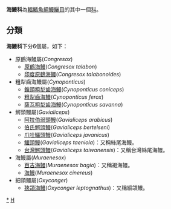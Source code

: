{{Automatic taxobox
| taxon = Muraenesocidae
| image = Muraenesox cinereus.JPG
| image_caption = ''Muraenesox cinereus''
| authority = 
| subdivision_ranks = [[屬|屬]]
| subdivision =
*見內文
}}

'''海鰻科'''為[[輻鰭魚綱|輻鰭魚綱]][[鰻鱺目|鰻鱺目]]的其中一個[[科|科]]。

==分類==
'''海鰻科'''下分6個屬，如下：
*原鶴海鰻屬(''Congresox'')
**[[原鶴海鰻|原鶴海鰻]](''Congresox talabon'')
**[[印度原鶴海鰻|印度原鶴海鰻]](''Congresox talabonoides'')
*粗犁齒海鰻屬(''Cynoponticus'')
**[[錐頭粗犁齒海鰻|錐頭粗犁齒海鰻]](''Cynoponticus coniceps'')
**[[粗犁齒海鰻|粗犁齒海鰻]](''Cynoponticus ferox'')
**[[薩瓦粗犁齒海鰻|薩瓦粗犁齒海鰻]](''Cynoponticus savanna'')
*鰐頭鰻屬(''Gavialiceps'')
**[[阿拉伯弱頭鰻|阿拉伯弱頭鰻]](''Gavialiceps arabicus'')
**[[伯氏鰐頭鰻|伯氏鰐頭鰻]](''Gavialiceps bertelseni'')
**[[爪哇鱷頭鰻|爪哇鱷頭鰻]](''Gavialiceps javanicus'')
**[[鱷頭鰻|鱷頭鰻]](''Gavialiceps taeniola'')：又稱絲尾海鰻。
**[[台灣鰐頭鰻|台灣鰐頭鰻]](''Gavialiceps taiwanensis'')：又稱台灣絲尾海鰻。
*海鰻屬(''Muraenesox'')
**[[百吉海鰻|百吉海鰻]](''Muraenesox bagio'')：又稱褐海鰻。
**[[海鰻|海鰻]](''Muraenesox cinereus'')
*細頜鰻屬(''Oxyconger'')
**[[狹頜海鰻|狹頜海鰻]](''Oxyconger leptognathus'')：又稱細頜鰻。
{{鰻魚}}
{{Taxonbar|from=Q1073635}}

[[Category:海鰻科|*]]
[[Category:鰻鱺目|H]]